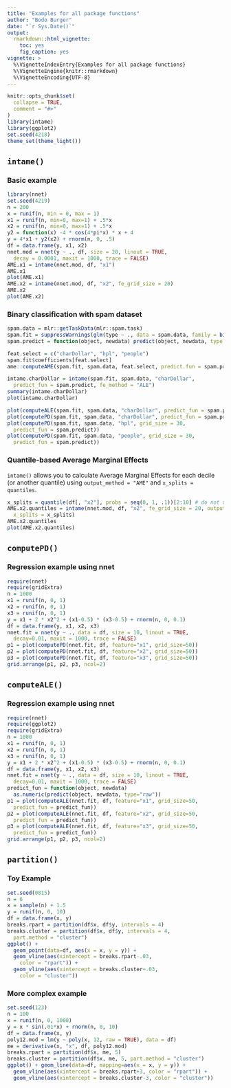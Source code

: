 ```yaml
---
title: "Examples for all package functions"
author: "Bodo Burger"
date: "`r Sys.Date()`"
output:
  rmarkdown::html_vignette:
    toc: yes
    fig_caption: yes
vignette: >
  %\VignetteIndexEntry{Examples for all package functions}
  %\VignetteEngine{knitr::rmarkdown}
  %\VignetteEncoding{UTF-8}
---
```


```r
knitr::opts_chunk$set(
  collapse = TRUE,
  comment = "#>"
)
library(intame)
library(ggplot2)
set.seed(4218)
theme_set(theme_light())
```

## `intame()`

### Basic example

```r
library(nnet)
set.seed(4219)
n = 200
x = runif(n, min = 0, max = 1)
x1 = runif(n, min=0, max=1) + .5*x
x2 = runif(n, min=0, max=1) + .5*x
y2 = function(x) -4 * cos(4*pi*x) * x + 4
y = 4*x1 + y2(x2) + rnorm(n, 0, .5)
df = data.frame(y, x1, x2)
nnet.mod = nnet(y ~ ., df, size = 20, linout = TRUE,
  decay = 0.0001, maxit = 1000, trace = FALSE)
AME.x1 = intame(nnet.mod, df, "x1")
AME.x1
plot(AME.x1)
AME.x2 = intame(nnet.mod, df, "x2", fe_grid_size = 20)
AME.x2
plot(AME.x2)
```

### Binary classification with spam dataset

```r
spam.data = mlr::getTaskData(mlr::spam.task)
spam.fit = suppressWarnings(glm(type ~ ., data = spam.data, family = binomial(link = "logit")))
spam.predict = function(object, newdata) predict(object, newdata, type = "response")

feat.select = c("charDollar", "hpl", "people") 
spam.fit$coefficients[feat.select]
ame::computeAME(spam.fit, spam.data, feat.select, predict.fun = spam.predict)

intame.charDollar = intame(spam.fit, spam.data, "charDollar",
  predict_fun = spam.predict, fe_method = "ALE")
summary(intame.charDollar)
plot(intame.charDollar)

plot(computeALE(spam.fit, spam.data, "charDollar", predict_fun = spam.predict))
plot(computePD(spam.fit, spam.data, "charDollar", predict_fun = spam.predict))
plot(computePD(spam.fit, spam.data, "hpl", grid_size = 30,
  predict_fun = spam.predict))
plot(computePD(spam.fit, spam.data, "people", grid_size = 30,
  predict_fun = spam.predict))
```

### Quantile-based Average Marginal Effects

`intame()` allows you to calculate Average Marginal Effects for each decile 
(or another quantile) using `output_method = "AME"` and `x_splits = quantiles`.

```r
x_splits = quantile(df[, "x2"], probs = seq(0, 1, .1))[2:10] # do not use min and max
AME.x2.quantiles = intame(nnet.mod, df, "x2", fe_grid_size = 20, output_method = "AME",
  x_splits = x_splits)
AME.x2.quantiles
plot(AME.x2.quantiles)
```

## `computePD()`

### Regression example using nnet

```r
require(nnet)
require(gridExtra)
n = 1000
x1 = runif(n, 0, 1)
x2 = runif(n, 0, 1)
x3 = runif(n, 0, 1)
y = x1 + 2 * x2^2 + (x1-0.5) * (x3-0.5) + rnorm(n, 0, 0.1)
df = data.frame(y, x1, x2, x3)
nnet.fit = nnet(y ~ ., data = df, size = 10, linout = TRUE,
  decay=0.01, maxit = 1000, trace = FALSE)
p1 = plot(computePD(nnet.fit, df, feature="x1", grid_size=50))
p2 = plot(computePD(nnet.fit, df, feature="x2", grid_size=50))
p3 = plot(computePD(nnet.fit, df, feature="x3", grid_size=50))
grid.arrange(p1, p2, p3, ncol=2)
```

## `computeALE()`

### Regression example using nnet

```r
require(nnet)
require(ggplot2)
require(gridExtra)
n = 1000
x1 = runif(n, 0, 1)
x2 = runif(n, 0, 1)
x3 = runif(n, 0, 1)
y = x1 + 2 * x2^2 + (x1-0.5) * (x3-0.5) + rnorm(n, 0, 0.1)
df = data.frame(y, x1, x2, x3)
nnet.fit = nnet(y ~ ., data = df, size = 10, linout = TRUE,
  decay=0.01, maxit = 1000, trace = FALSE)
predict_fun = function(object, newdata)
  as.numeric(predict(object, newdata, type="raw"))
p1 = plot(computeALE(nnet.fit, df, feature="x1", grid_size=50,
  predict_fun = predict_fun))
p2 = plot(computeALE(nnet.fit, df, feature="x2", grid_size=50,
  predict_fun = predict_fun))
p3 = plot(computeALE(nnet.fit, df, feature="x3", grid_size=50,
  predict_fun = predict_fun))
grid.arrange(p1, p2, p3, ncol=2)
```

## `partition()`

### Toy Example

```r
set.seed(0815)
n = 6
x = sample(n) + 1.5
y = runif(n, 0, 10)
df = data.frame(x, y)
breaks.rpart = partition(df$x, df$y, intervals = 4)
breaks.cluster = partition(df$x, df$y, intervals = 4,
  part.method = "cluster")
ggplot() + 
  geom_point(data=df, aes(x = x, y = y)) +
  geom_vline(aes(xintercept = breaks.rpart-.03,
    color = "rpart")) +
  geom_vline(aes(xintercept = breaks.cluster+.03,
    color = "cluster"))
```

### More complex example

```r
set.seed(123)
n = 100
x = runif(n, 0, 1000)
y = x * sin(.01*x) + rnorm(n, 0, 10)
df = data.frame(x, y)
poly12.mod = lm(y ~ poly(x, 12, raw = TRUE), data = df)
me = derivative(x, "x", df, poly12.mod)
breaks.rpart = partition(df$x, me, 5)
breaks.cluster = partition(df$x, me, 5, part.method = "cluster")
ggplot() + geom_line(data=df, mapping=aes(x = x, y = y)) +
  geom_vline(aes(xintercept = breaks.rpart+3, color = "rpart")) +
  geom_vline(aes(xintercept = breaks.cluster-3, color = "cluster"))
```
